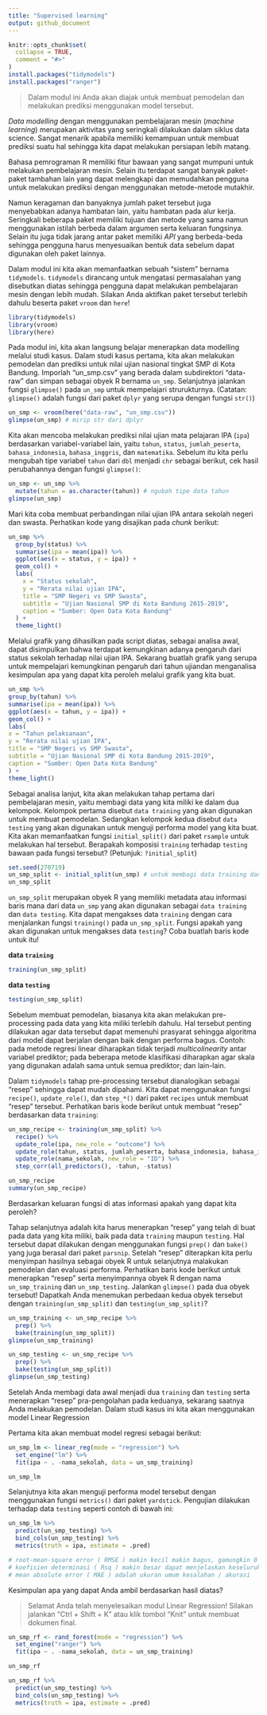 ---
title: "Supervised learning"
output: github_document
---

```{r, include = FALSE}
knitr::opts_chunk$set(
  collapse = TRUE,
  comment = "#>"
)
install.packages("tidymodels")
install.packages("ranger")
```
<!-- Baris kode di atas merupakan pengaturan untuk dokumen R Markdown dan tidak akan tercetak pada berkas dokumen akhir -->

> Dalam modul ini Anda akan diajak untuk membuat pemodelan dan melakukan prediksi menggunakan model tersebut.

*Data modelling* dengan menggunakan pembelajaran mesin (*machine learning*) merupakan aktivitas yang seringkali dilakukan dalam siklus data science. Sangat menarik apabila memiliki kemampuan untuk membuat prediksi suatu hal sehingga kita dapat melakukan persiapan lebih matang.

Bahasa pemrograman R memiliki fitur bawaan yang sangat mumpuni untuk melakukan pembelajaran mesin. Selain itu terdapat sangat banyak paket-paket tambahan lain yang dapat melengkapi dan memudahkan pengguna untuk melakukan prediksi dengan menggunakan metode-metode mutakhir.

Namun keragaman dan banyaknya jumlah paket tersebut juga menyebabkan adanya hambatan lain, yaitu hambatan pada alur kerja. Seringkali beberapa paket memiliki tujuan dan metode yang sama namun menggunakan istilah berbeda dalam argumen serta keluaran fungsinya. Selain itu juga tidak jarang antar paket memiliki *API* yang berbeda-beda sehingga pengguna harus menyesuaikan bentuk data sebelum dapat digunakan oleh paket lainnya.

Dalam modul ini kita akan memanfaatkan sebuah "sistem" bernama `tidymodels`. `tidymodels` dirancang untuk mengatasi permasalahan yang disebutkan diatas sehingga pengguna dapat melakukan pembelajaran mesin dengan lebih mudah. Silakan Anda aktifkan paket tersebut terlebih dahulu beserta paket `vroom` dan `here`!

```{r}
library(tidymodels)
library(vroom)
library(here)
```

Pada modul ini, kita akan langsung belajar menerapkan data modelling melalui studi kasus. Dalam studi kasus pertama, kita akan melakukan pemodelan dan prediksi untuk nilai ujian nasional tingkat SMP di Kota Bandung. Imporlah "un_smp.csv" yang berada dalam subdirektori "data-raw" dan simpan sebagai obyek R bernama `un_smp`. Selanjutnya jalankan fungsi `glimpse()` pada `un_smp` untuk mempelajari strurukturnya. (Catatan: `glimpse()` adalah fungsi dari paket `dplyr` yang serupa dengan fungsi `str()`)

```{r}
un_smp <- vroom(here("data-raw", "un_smp.csv"))
glimpse(un_smp) # mirip str dari dplyr
```

Kita akan mencoba melakukan prediksi nilai ujian mata pelajaran IPA (`ipa`) berdasarkan variabel-variabel lain, yaitu `tahun`, `status`, `jumlah_peserta`, `bahasa_indonesia`, `bahasa_inggris`, dan `matematika`. Sebelum itu kita perlu mengubah tipe variabel `tahun` dari `dbl` menjadi `chr` sebagai berikut, cek hasil perubahannya dengan fungsi `glimpse()`:

```{r}
un_smp <- un_smp %>% 
  mutate(tahun = as.character(tahun)) # ngubah tipe data tahun
glimpse(un_smp)
```

Mari kita coba membuat perbandingan nilai ujian IPA antara sekolah negeri dan swasta. Perhatikan kode yang disajikan pada *chunk* berikut:

```{r}
un_smp %>% 
  group_by(status) %>% 
  summarise(ipa = mean(ipa)) %>% 
  ggplot(aes(x = status, y = ipa)) +
  geom_col() + 
  labs(
    x = "Status sekolah",
    y = "Rerata nilai ujian IPA",
    title = "SMP Negeri vs SMP Swasta",
    subtitle = "Ujian Nasional SMP di Kota Bandung 2015-2019",
    caption = "Sumber: Open Data Kota Bandung"
  ) +
  theme_light()
```

Melalui grafik yang dihasilkan pada script diatas, sebagai analisa awal, dapat disimpulkan bahwa terdapat kemungkinan adanya pengaruh dari status sekolah terhadap nilai ujian IPA. Sekarang buatlah grafik yang serupa untuk mempelajari kemungkinan pengaruh dari tahun ujiandan menganalisa kesimpulan apa yang dapat kita peroleh melalui grafik yang kita buat.

```{r}
un_smp %>%
group_by(tahun) %>%
summarise(ipa = mean(ipa)) %>%
ggplot(aes(x = tahun, y = ipa)) +
geom_col() +
labs(
x = "Tahun pelaksanaan",
y = "Rerata nilai ujian IPA",
title = "SMP Negeri vs SMP Swasta",
subtitle = "Ujian Nasional SMP di Kota Bandung 2015-2019",
caption = "Sumber: Open Data Kota Bandung"
) +
theme_light()
```

Sebagai analisa lanjut, kita akan melakukan tahap pertama dari pembelajaran mesin, yaitu membagi data yang kita miliki ke dalam dua kelompok. Kelompok pertama disebut `data training` yang akan digunakan untuk membuat pemodelan. Sedangkan kelompok kedua disebut `data testing` yang akan digunakan untuk menguji performa model yang kita buat. Kita akan
memanfaatkan fungsi `initial_split()` dari paket `rsample` untuk melakukan hal tersebut. Berapakah komposisi `training` terhadap `testing` bawaan pada fungsi tersebut? (Petunjuk: `?initial_split`)

```{r}
set.seed(270719)
un_smp_split <- initial_split(un_smp) # untuk membagi data training dan testing
un_smp_split
```

`un_smp_split` merupakan obyek R yang memiliki metadata atau informasi baris mana dari data `un_smp` yang akan digunakan sebagai `data training` dan `data testing`. Kita dapat mengakses data `training` dengan cara menjalankan fungsi `training()` pada `un_smp_split`. Fungsi apakah yang akan digunakan untuk mengakses data `testing`? Coba buatlah baris kode untuk itu!

**data `training`**
```{r}
training(un_smp_split) 
```

**data `testing`**
```{r}
testing(un_smp_split)
```

Sebelum membuat pemodelan, biasanya kita akan melakukan pre-processing pada data yang kita miliki terlebih dahulu. Hal tersebut penting dilakukan agar data tersebut dapat memenuhi prasyarat sehingga algoritma dari model dapat berjalan dengan baik dengan performa bagus. Contoh: pada metode regresi linear diharapkan tidak terjadi *multicolinearity* antar variabel prediktor; pada beberapa metode klasifikasi diharapkan agar skala yang digunakan adalah sama untuk semua prediktor; dan lain-lain.

Dalam `tidymodels` tahap pre-processing tersebut dianalogikan sebagai "resep" sehingga dapat mudah dipahami. Kita dapat menggunakan fungsi `recipe()`, `update_role()`, dan `step_*()` dari paket `recipes` untuk membuat "resep" tersebut. Perhatikan baris kode berikut untuk membuat "resep" berdasarkan data `training`:

```{r}
un_smp_recipe <- training(un_smp_split) %>% 
  recipe() %>% 
  update_role(ipa, new_role = "outcome") %>% 
  update_role(tahun, status, jumlah_peserta, bahasa_indonesia, bahasa_inggris, matematika, new_role = "predictor") %>% 
  update_role(nama_sekolah, new_role = "ID") %>% 
  step_corr(all_predictors(), -tahun, -status)

un_smp_recipe
summary(un_smp_recipe)
```

Berdasarkan keluaran fungsi di atas informasi apakah yang dapat kita peroleh?

Tahap selanjutnya adalah kita harus menerapkan "resep" yang telah di buat pada data yang kita miliki, baik pada data `training` maupun `testing`. Hal tersebut dapat dilakukan dengan menggunakan fungsi `prep()` dan `bake()` yang juga berasal dari paket `parsnip`. Setelah "resep" diterapkan kita perlu menyimpan hasilnya sebagai obyek R untuk selanjutnya malakukan pemodelan dan evaluasi performa. Perhatikan baris kode berikut untuk menerapkan "resep" serta menyimpannya obyek R dengan nama `un_smp_training` dan `un_smp_testing`. Jalankan `glimpse()` pada dua obyek tersebut! Dapatkah Anda menemukan perbedaan kedua obyek tersebut dengan `training(un_smp_split)` dan `testing(un_smp_split)`?

```{r}
un_smp_training <- un_smp_recipe %>% 
  prep() %>% 
  bake(training(un_smp_split))
glimpse(un_smp_training)

un_smp_testing <- un_smp_recipe %>% 
  prep() %>% 
  bake(testing(un_smp_split))
glimpse(un_smp_testing)
```

Setelah Anda membagi data awal menjadi dua `training` dan `testing` serta menerapkan "resep" pra-pengolahan pada keduanya, sekarang saatnya Anda melakukan pemodelan. Dalam studi kasus ini kita akan menggunakan model Linear Regression

Pertama kita akan membuat model regresi sebagai berikut:

```{r}
un_smp_lm <- linear_reg(mode = "regression") %>% 
  set_engine("lm") %>% 
  fit(ipa ~ . -nama_sekolah, data = un_smp_training)

un_smp_lm
```

Selanjutnya kita akan menguji performa model tersebut dengan menggunakan fungsi `metrics()` dari paket `yardstick`. Pengujian dilakukan terhadap data `testing` seperti contoh di bawah ini:
```{r}
un_smp_lm %>% 
  predict(un_smp_testing) %>% 
  bind_cols(un_smp_testing) %>% 
  metrics(truth = ipa, estimate = .pred)

# root-mean-square error ( RMSE ) makin kecil makin bagus, gamungkin 0
# koefisien determinasi ( Rsq ) makin besar dapat menjelaskan keseluruhan variasi data / data semakin jelas dan pasti
# mean absolute error ( MAE ) adalah ukuran umum kesalahan / akurasi
```

Kesimpulan apa yang dapat Anda ambil berdasarkan hasil diatas?

> Selamat Anda telah menyelesaikan modul Linear Regression! Silakan jalankan "Ctrl + Shift + K" atau klik tombol "Knit" untuk membuat dokumen final.

```{r}
un_smp_rf <- rand_forest(mode = "regression") %>%
  set_engine("ranger") %>%
  fit(ipa ~ . -nama_sekolah, data = un_smp_training)

un_smp_rf

un_smp_rf %>%
  predict(un_smp_testing) %>%
  bind_cols(un_smp_testing) %>%
  metrics(truth = ipa, estimate = .pred)
```
